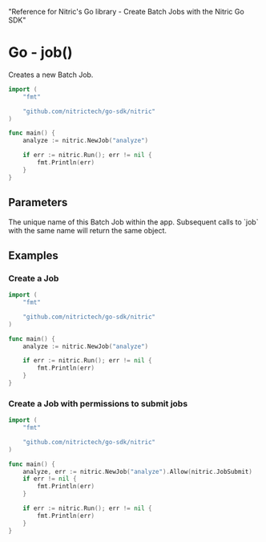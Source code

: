   "Reference for Nitric's Go library - Create Batch Jobs with the Nitric Go SDK"

# Go - job()

Creates a new Batch Job.

```go
import (
	"fmt"

	"github.com/nitrictech/go-sdk/nitric"
)

func main() {
	analyze := nitric.NewJob("analyze")

	if err := nitric.Run(); err != nil {
		fmt.Println(err)
	}
}
```

## Parameters

<Properties>
  <Property name="name" required type="string">
    The unique name of this Batch Job within the app. Subsequent calls to `job`
    with the same name will return the same object.
  </Property>
</Properties>

## Examples

### Create a Job

```go
import (
	"fmt"

	"github.com/nitrictech/go-sdk/nitric"
)

func main() {
	analyze := nitric.NewJob("analyze")

	if err := nitric.Run(); err != nil {
		fmt.Println(err)
	}
}
```

### Create a Job with permissions to submit jobs

```go
import (
	"fmt"

	"github.com/nitrictech/go-sdk/nitric"
)

func main() {
	analyze, err := nitric.NewJob("analyze").Allow(nitric.JobSubmit)
	if err != nil {
		fmt.Println(err)
	}

	if err := nitric.Run(); err != nil {
		fmt.Println(err)
	}
}
```
